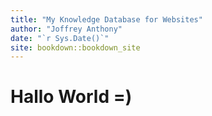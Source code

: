 ```yaml
--- 
title: "My Knowledge Database for Websites"
author: "Joffrey Anthony"
date: "`r Sys.Date()`"
site: bookdown::bookdown_site
---
```


# Hallo World =)

